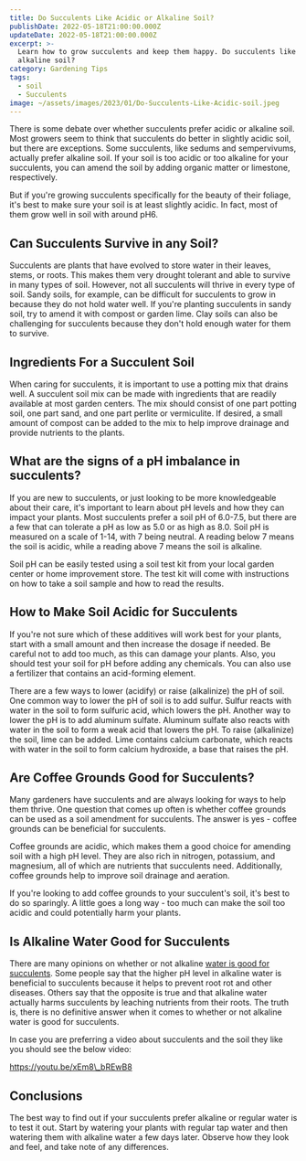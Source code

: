 ```yaml
---
title: Do Succulents Like Acidic or Alkaline Soil?
publishDate: 2022-05-18T21:00:00.000Z
updateDate: 2022-05-18T21:00:00.000Z
excerpt: >-
  Learn how to grow succulents and keep them happy. Do succulents like acidic or
  alkaline soil?
category: Gardening Tips
tags:
  - soil
  - Succulents
image: ~/assets/images/2023/01/Do-Succulents-Like-Acidic-soil.jpeg
---
```


There is some debate over whether succulents prefer acidic or alkaline soil. Most growers seem to think that succulents do better in slightly acidic soil, but there are exceptions. Some succulents, like sedums and sempervivums, actually prefer alkaline soil. If your soil is too acidic or too alkaline for your succulents, you can amend the soil by adding organic matter or limestone, respectively.

But if you're growing succulents specifically for the beauty of their foliage, it's best to make sure your soil is at least slightly acidic. In fact, most of them grow well in soil with around pH6.

## Can Succulents Survive in any Soil?

Succulents are plants that have evolved to store water in their leaves, stems, or roots. This makes them very drought tolerant and able to survive in many types of soil. However, not all succulents will thrive in every type of soil. Sandy soils, for example, can be difficult for succulents to grow in because they do not hold water well. If you're planting succulents in sandy soil, try to amend it with compost or garden lime. Clay soils can also be challenging for succulents because they don't hold enough water for them to survive.

## Ingredients For a Succulent Soil

When caring for succulents, it is important to use a potting mix that drains well. A succulent soil mix can be made with ingredients that are readily available at most garden centers. The mix should consist of one part potting soil, one part sand, and one part perlite or vermiculite. If desired, a small amount of compost can be added to the mix to help improve drainage and provide nutrients to the plants.

## What are the signs of a pH imbalance in succulents?

If you are new to succulents, or just looking to be more knowledgeable about their care, it's important to learn about pH levels and how they can impact your plants. Most succulents prefer a soil pH of 6.0-7.5, but there are a few that can tolerate a pH as low as 5.0 or as high as 8.0. Soil pH is measured on a scale of 1-14, with 7 being neutral. A reading below 7 means the soil is acidic, while a reading above 7 means the soil is alkaline.

Soil pH can be easily tested using a soil test kit from your local garden center or home improvement store. The test kit will come with instructions on how to take a soil sample and how to read the results.

## How to Make Soil Acidic for Succulents

If you're not sure which of these additives will work best for your plants, start with a small amount and then increase the dosage if needed. Be careful not to add too much, as this can damage your plants. Also, you should test your soil for pH before adding any chemicals. You can also use a fertilizer that contains an acid-forming element.

There are a few ways to lower (acidify) or raise (alkalinize) the pH of soil. One common way to lower the pH of soil is to add sulfur. Sulfur reacts with water in the soil to form sulfuric acid, which lowers the pH. Another way to lower the pH is to add aluminum sulfate. Aluminum sulfate also reacts with water in the soil to form a weak acid that lowers the pH. To raise (alkalinize) the soil, lime can be added. Lime contains calcium carbonate, which reacts with water in the soil to form calcium hydroxide, a base that raises the pH.

## Are Coffee Grounds Good for Succulents?

Many gardeners have succulents and are always looking for ways to help them thrive. One question that comes up often is whether coffee grounds can be used as a soil amendment for succulents. The answer is yes - coffee grounds can be beneficial for succulents.

Coffee grounds are acidic, which makes them a good choice for amending soil with a high pH level. They are also rich in nitrogen, potassium, and magnesium, all of which are nutrients that succulents need. Additionally, coffee grounds help to improve soil drainage and aeration.

If you're looking to add coffee grounds to your succulent's soil, it's best to do so sparingly. A little goes a long way - too much can make the soil too acidic and could potentially harm your plants.

## Is Alkaline Water Good for Succulents

There are many opinions on whether or not alkaline [water is good for succulents](https://veggiesville.com/how-to-water-succulent/). Some people say that the higher pH level in alkaline water is beneficial to succulents because it helps to prevent root rot and other diseases. Others say that the opposite is true and that alkaline water actually harms succulents by leaching nutrients from their roots. The truth is, there is no definitive answer when it comes to whether or not alkaline water is good for succulents.

In case you are preferring a video about succulents and the soil they like you should see the below video:

https://youtu.be/xEm8\_bREwB8

## Conclusions

The best way to find out if your succulents prefer alkaline or regular water is to test it out. Start by watering your plants with regular tap water and then watering them with alkaline water a few days later. Observe how they look and feel, and take note of any differences.
